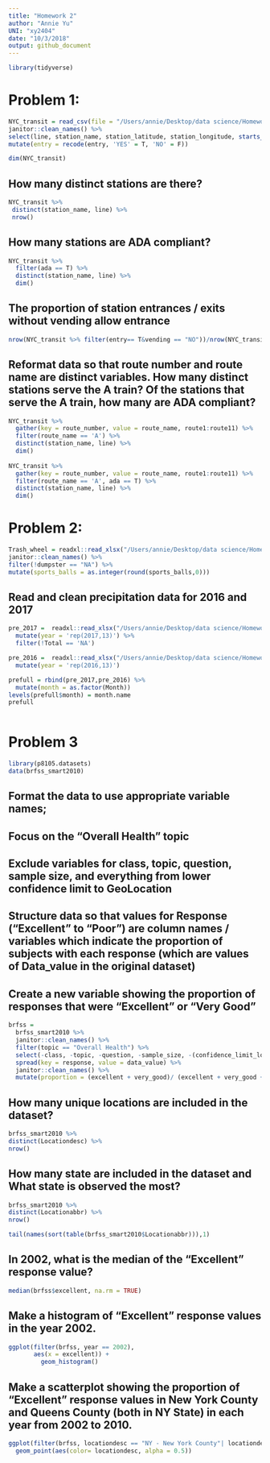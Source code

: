 ```yaml
---
title: "Homework 2"
author: "Annie Yu"
UNI: "xy2404"
date: "10/3/2018"
output: github_document
---
```


```r
library(tidyverse)
```

# Problem 1:

```r
NYC_transit = read_csv(file = "/Users/annie/Desktop/data science/Homework/Homework_2/NYC_Transit_Subway_Entrance_And_Exit_Data.csv") %>% 
janitor::clean_names() %>% 
select(line, station_name, station_latitude, station_longitude, starts_with("route"), entry, vending, entrance_type, ada) %>% 
mutate(entry = recode(entry, 'YES' = T, 'NO' = F)) 

dim(NYC_transit)

```

## How many distinct stations are there?

```r
NYC_transit %>%
 distinct(station_name, line) %>% 
 nrow()
```


## How many stations are ADA compliant?

```r
NYC_transit %>% 
  filter(ada == T) %>% 
  distinct(station_name, line) %>% 
  dim()
```


## The proportion of station entrances / exits without vending allow entrance
```r
nrow(NYC_transit %>% filter(entry== T&vending == "NO"))/nrow(NYC_transit %>%  filter(vending =="NO"))
```

## Reformat data so that route number and route name are distinct variables. How many distinct stations serve the A train? Of the stations that serve the A train, how many are ADA compliant?

```r
NYC_transit %>% 
  gather(key = route_number, value = route_name, route1:route11) %>% 
  filter(route_name == 'A') %>% 
  distinct(station_name, line) %>% 
  dim()
  
NYC_transit %>% 
  gather(key = route_number, value = route_name, route1:route11) %>%
  filter(route_name == 'A', ada == T) %>% 
  distinct(station_name, line) %>% 
  dim()
```

# Problem 2:
```r
Trash_wheel = readxl::read_xlsx("/Users/annie/Desktop/data science/Homework/Homework_2/HealthyHarborWaterWheelTotals2017-9-26.xlsx") %>% 
janitor::clean_names() %>% 
filter(!dumpster == "NA") %>% 
mutate(sports_balls = as.integer(round(sports_balls,0)))
```

## Read and clean precipitation data for 2016 and 2017

```r
pre_2017 =  readxl::read_xlsx("/Users/annie/Desktop/data science/Homework/Homework_2/HealthyHarborWaterWheelTotals2017-9-26.xlsx", sheet = 3, range = 'A2:B15') %>% 
  mutate(year = 'rep(2017,13)') %>% 
  filter(!Total == 'NA')
```

```r
pre_2016 =  readxl::read_xlsx("/Users/annie/Desktop/data science/Homework/Homework_2/HealthyHarborWaterWheelTotals2017-9-26.xlsx", sheet = 4, range = 'A2:B15') %>% 
  mutate(year = 'rep(2016,13)') 
```

```r
prefull = rbind(pre_2017,pre_2016) %>% 
  mutate(month = as.factor(Month)) 
levels(prefull$month) = month.name
prefull
  
```


# Problem 3
```r
library(p8105.datasets)
data(brfss_smart2010)
```

## Format the data to use appropriate variable names;
## Focus on the “Overall Health” topic
## Exclude variables for class, topic, question, sample size, and everything from lower confidence limit to  GeoLocation
## Structure data so that values for Response (“Excellent” to “Poor”) are column names / variables which indicate the proportion of subjects with each response (which are values of Data_value in the original dataset)
## Create a new variable showing the proportion of responses that were “Excellent” or “Very Good”
```r
brfss =
  brfss_smart2010 %>% 
  janitor::clean_names() %>%
  filter(topic == "Overall Health") %>% 
  select(-class, -topic, -question, -sample_size, -(confidence_limit_low:geo_location)) %>% 
  spread(key = response, value = data_value) %>% 
  janitor::clean_names() %>%
  mutate(proportion = (excellent + very_good)/ (excellent + very_good + good + fair + poor))
```

## How many unique locations are included in the dataset?
```r
brfss_smart2010 %>% 
distinct(Locationdesc) %>% 
nrow()

```

## How many state are included in the dataset and What state is observed the most?
```r
brfss_smart2010 %>%
distinct(Locationabbr) %>% 
nrow()

tail(names(sort(table(brfss_smart2010$Locationabbr))),1)
```

## In 2002, what is the median of the “Excellent” response value?

```r
median(brfss$excellent, na.rm = TRUE)
```


 
## Make a histogram of “Excellent” response values in the year 2002.

```r
ggplot(filter(brfss, year == 2002),
       aes(x = excellent)) +
         geom_histogram()
```

## Make a scatterplot showing the proportion of “Excellent” response values in New York County and Queens County (both in NY State) in each year from 2002 to 2010.
```r
ggplot(filter(brfss, locationdesc == "NY - New York County"| locationdesc == "NY - Queens County"), aes(x = year, y = excellent))+
  geom_point(aes(color= locationdesc, alpha = 0.5))
  
```


